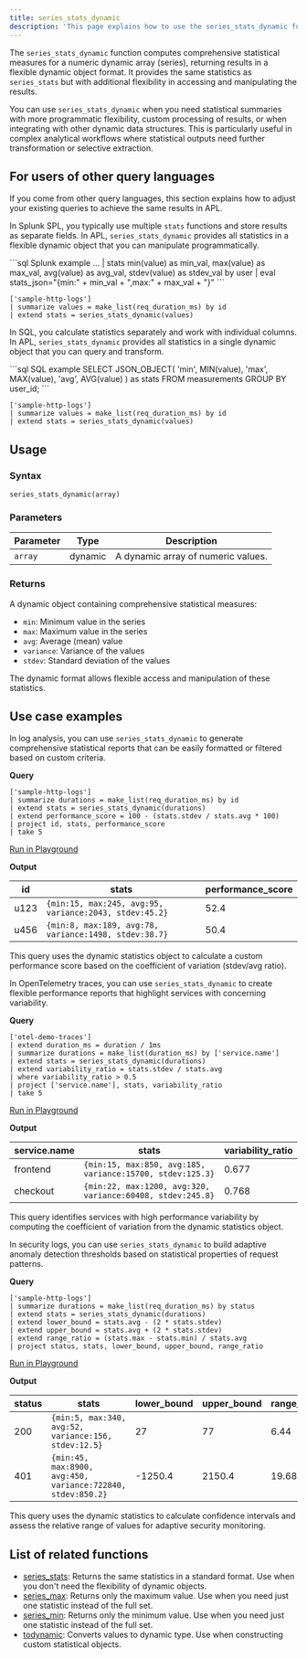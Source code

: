 ```yaml
---
title: series_stats_dynamic
description: 'This page explains how to use the series_stats_dynamic function in APL.'
---
```


The `series_stats_dynamic` function computes comprehensive statistical measures for a numeric dynamic array (series), returning results in a flexible dynamic object format. It provides the same statistics as `series_stats` but with additional flexibility in accessing and manipulating the results.

You can use `series_stats_dynamic` when you need statistical summaries with more programmatic flexibility, custom processing of results, or when integrating with other dynamic data structures. This is particularly useful in complex analytical workflows where statistical outputs need further transformation or selective extraction.

## For users of other query languages

If you come from other query languages, this section explains how to adjust your existing queries to achieve the same results in APL.

<AccordionGroup>
<Accordion title="Splunk SPL users">

In Splunk SPL, you typically use multiple `stats` functions and store results as separate fields. In APL, `series_stats_dynamic` provides all statistics in a flexible dynamic object that you can manipulate programmatically.

<CodeGroup>
```sql Splunk example
... | stats min(value) as min_val, max(value) as max_val, 
    avg(value) as avg_val, stdev(value) as stdev_val by user
| eval stats_json="{min:" + min_val + ",max:" + max_val + "}"
```

```kusto APL equivalent
['sample-http-logs']
| summarize values = make_list(req_duration_ms) by id
| extend stats = series_stats_dynamic(values)
```
</CodeGroup>

</Accordion>
<Accordion title="ANSI SQL users">

In SQL, you calculate statistics separately and work with individual columns. In APL, `series_stats_dynamic` provides all statistics in a single dynamic object that you can query and transform.

<CodeGroup>
```sql SQL example
SELECT 
    JSON_OBJECT(
        'min', MIN(value),
        'max', MAX(value),
        'avg', AVG(value)
    ) as stats
FROM measurements
GROUP BY user_id;
```

```kusto APL equivalent
['sample-http-logs']
| summarize values = make_list(req_duration_ms) by id
| extend stats = series_stats_dynamic(values)
```
</CodeGroup>

</Accordion>
</AccordionGroup>

## Usage

### Syntax

```kusto
series_stats_dynamic(array)
```

### Parameters

| Parameter | Type    | Description                        |
| --------- | ------- | ---------------------------------- |
| `array`   | dynamic | A dynamic array of numeric values. |

### Returns

A dynamic object containing comprehensive statistical measures:
- `min`: Minimum value in the series
- `max`: Maximum value in the series
- `avg`: Average (mean) value
- `variance`: Variance of the values
- `stdev`: Standard deviation of the values

The dynamic format allows flexible access and manipulation of these statistics.

## Use case examples

<Tabs>
<Tab title="Log analysis">

In log analysis, you can use `series_stats_dynamic` to generate comprehensive statistical reports that can be easily formatted or filtered based on custom criteria.

**Query**

```kusto
['sample-http-logs']
| summarize durations = make_list(req_duration_ms) by id
| extend stats = series_stats_dynamic(durations)
| extend performance_score = 100 - (stats.stdev / stats.avg * 100)
| project id, stats, performance_score
| take 5
```

[Run in Playground](https://play.axiom.co/axiom-play-qf1k/query?initForm=%7B%22apl%22%3A%22%5B'sample-http-logs'%5D%20%7C%20summarize%20durations%20%3D%20make_list(req_duration_ms)%20by%20id%20%7C%20extend%20stats%20%3D%20series_stats_dynamic(durations)%20%7C%20extend%20performance_score%20%3D%20100%20-%20(stats.stdev%20%2F%20stats.avg%20*%20100)%20%7C%20project%20id%2C%20stats%2C%20performance_score%20%7C%20take%205%22%7D)

**Output**

| id   | stats                                                        | performance_score |
| ---- | ------------------------------------------------------------ | ----------------- |
| u123 | `{min:15, max:245, avg:95, variance:2043, stdev:45.2}`       | 52.4              |
| u456 | `{min:8, max:189, avg:78, variance:1498, stdev:38.7}`        | 50.4              |

This query uses the dynamic statistics object to calculate a custom performance score based on the coefficient of variation (stdev/avg ratio).

</Tab>
<Tab title="OpenTelemetry traces">

In OpenTelemetry traces, you can use `series_stats_dynamic` to create flexible performance reports that highlight services with concerning variability.

**Query**

```kusto
['otel-demo-traces']
| extend duration_ms = duration / 1ms
| summarize durations = make_list(duration_ms) by ['service.name']
| extend stats = series_stats_dynamic(durations)
| extend variability_ratio = stats.stdev / stats.avg
| where variability_ratio > 0.5
| project ['service.name'], stats, variability_ratio
| take 5
```

[Run in Playground](https://play.axiom.co/axiom-play-qf1k/query?initForm=%7B%22apl%22%3A%22%5B'otel-demo-traces'%5D%20%7C%20extend%20duration_ms%20%3D%20duration%20%2F%201ms%20%7C%20summarize%20durations%20%3D%20make_list(duration_ms)%20by%20%5B'service.name'%5D%20%7C%20extend%20stats%20%3D%20series_stats_dynamic(durations)%20%7C%20extend%20variability_ratio%20%3D%20stats.stdev%20%2F%20stats.avg%20%7C%20where%20variability_ratio%20%3E%200.5%20%7C%20project%20%5B'service.name'%5D%2C%20stats%2C%20variability_ratio%20%7C%20take%205%22%7D)

**Output**

| service.name | stats                                                         | variability_ratio |
| ------------ | ------------------------------------------------------------- | ----------------- |
| frontend     | `{min:15, max:850, avg:185, variance:15700, stdev:125.3}`     | 0.677             |
| checkout     | `{min:22, max:1200, avg:320, variance:60408, stdev:245.8}`    | 0.768             |

This query identifies services with high performance variability by computing the coefficient of variation from the dynamic statistics object.

</Tab>
<Tab title="Security logs">

In security logs, you can use `series_stats_dynamic` to build adaptive anomaly detection thresholds based on statistical properties of request patterns.

**Query**

```kusto
['sample-http-logs']
| summarize durations = make_list(req_duration_ms) by status
| extend stats = series_stats_dynamic(durations)
| extend lower_bound = stats.avg - (2 * stats.stdev)
| extend upper_bound = stats.avg + (2 * stats.stdev)
| extend range_ratio = (stats.max - stats.min) / stats.avg
| project status, stats, lower_bound, upper_bound, range_ratio
```

[Run in Playground](https://play.axiom.co/axiom-play-qf1k/query?initForm=%7B%22apl%22%3A%22%5B'sample-http-logs'%5D%20%7C%20summarize%20durations%20%3D%20make_list(req_duration_ms)%20by%20status%20%7C%20extend%20stats%20%3D%20series_stats_dynamic(durations)%20%7C%20extend%20lower_bound%20%3D%20stats.avg%20-%20(2%20*%20stats.stdev)%20%7C%20extend%20upper_bound%20%3D%20stats.avg%20%2B%20(2%20*%20stats.stdev)%20%7C%20extend%20range_ratio%20%3D%20(stats.max%20-%20stats.min)%20%2F%20stats.avg%20%7C%20project%20status%2C%20stats%2C%20lower_bound%2C%20upper_bound%2C%20range_ratio%22%7D)

**Output**

| status | stats                                                | lower_bound | upper_bound | range_ratio |
| ------ | ---------------------------------------------------- | ----------- | ----------- | ----------- |
| 200    | `{min:5, max:340, avg:52, variance:156, stdev:12.5}` | 27          | 77          | 6.44        |
| 401    | `{min:45, max:8900, avg:450, variance:722840, stdev:850.2}` | -1250.4     | 2150.4      | 19.68       |

This query uses the dynamic statistics to calculate confidence intervals and assess the relative range of values for adaptive security monitoring.

</Tab>
</Tabs>

## List of related functions

- [series_stats](/apl/scalar-functions/time-series/series-stats): Returns the same statistics in a standard format. Use when you don't need the flexibility of dynamic objects.
- [series_max](/apl/scalar-functions/time-series/series-max): Returns only the maximum value. Use when you need just one statistic instead of the full set.
- [series_min](/apl/scalar-functions/time-series/series-min): Returns only the minimum value. Use when you need just one statistic instead of the full set.
- [todynamic](/apl/scalar-functions/conversion-functions/todynamic): Converts values to dynamic type. Use when constructing custom statistical objects.

